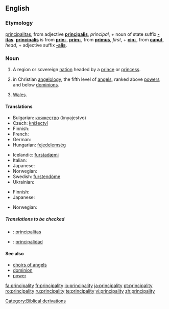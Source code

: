 ==English==

===Etymology===
{{L.}} [[principalitas]], from adjective '''[[principalis]]''', ''principal'', + noun of state suffix '''[[-itas]]'''.  '''[[principalis]]''' is from '''[[prin-]]''', '''[[prim-]]''', from '''[[primus]]''', ''first'', + '''[[cip-]]''', from '''[[caput]]''', ''head'', + adjective suffix '''[[-alis]]'''.

===Noun===
{{en-noun|principalities}}

# A region or sovereign [[nation]] headed by a [[prince]] or [[princess]].
# {{religion|Biblical tradition}} in Christian [[angelology]], the fifth level of [[angel]]s, ranked above [[power]]s and below [[dominion]]s.
# {{UK}} [[Wales]].

====Translations====
{{trans-top|region}}
* Bulgarian: [[княжество]] (knyajestvo)
* Czech: [[knížectví]] {{n}}
* Finnish: {{t+|fi|ruhtinaskunta}}
* French: {{t+|fr|principauté|f}}
* German: {{t-|de|Fürstentum|n}}
* Hungarian: [[fejedelemség]]
{{trans-mid}}
* Icelandic: [[furstadæmi]] {{n}}
* Italian: {{t+|it|principato|m}}
* Japanese: {{t|ja|公国|tr=kōkoku|sc=Jpan}}
* Norwegian: {{t-|no|fyrstedømme|n}}
* Swedish: [[furstendöme]] {{n}}
* Ukrainian: {{t|uk|kнязівство|n|tr=knjazívstvo|sc=Cyrl|xs=Ukrainian}}
{{trans-bottom}}

{{trans-top|in angelology}}
* Finnish: {{t+|fi|valta}}
* Japanese: {{t|ja|権天使|tr=ken-tenshi|sc=Jpan}}
{{trans-mid}}
* Norwegian: {{t-|no|fyrstedømme|n}}
{{trans-bottom}}

=====Translations to be checked=====
{{checktrans}}
* {{ttbc|Latin}}:  [[principalitas]] {{f}}
* {{ttbc|Spanish}}: [[principalidad]] {{f}}

====See also====
* [[choirs of angels]]
* [[dominion]]
* [[power]]

[[Category:Biblical derivations]]

[[fa:principality]]
[[fr:principality]]
[[io:principality]]
[[ja:principality]]
[[pt:principality]]
[[ro:principality]]
[[ru:principality]]
[[te:principality]]
[[vi:principality]]
[[zh:principality]]